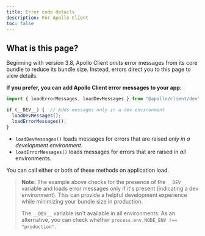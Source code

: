 ```yaml
---
title: Error code details
description: For Apollo Client
toc: false
---
```


<DisplayClientError />

## What is this page?

Beginning with version 3.8, Apollo Client _omits_ error messages from its core bundle to reduce its bundle size. Instead, errors direct you to this page to view details.

**If you prefer, you can add Apollo Client error messages to your app:**

```js title="App.js"
import { loadErrorMessages, loadDevMessages } from "@apollo/client/dev";

if (__DEV__) {  // Adds messages only in a dev environment
  loadDevMessages();
  loadErrorMessages();
}
```

- `loadDevMessages()` loads messages for errors that are raised _only in a development environment_.
- `loadErrorMessages()` loads messages for errors that are raised in _all_ environments.

You can call either or both of these methods on application load.

<blockquote>

**Note:** The example above checks for the presence of the `__DEV__` variable and loads error messages only if it's present (indicating a dev environment). This can provide a helpful development experience while minimizing your bundle size in production.

The `__DEV__` variable isn't available in all environments. As an alternative, you can check whether `process.env.NODE_ENV !== "production"`.

</blockquote>
